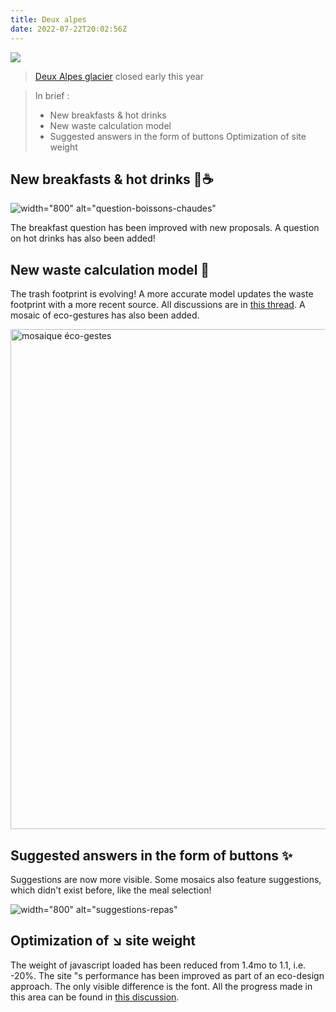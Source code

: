 ---
title: Deux alpes
date: 2022-07-22T20:02:56Z
---

![](https://upload.wikimedia.org/wikipedia/commons/thumb/4/45/Jeu_de_lumiere_aux_deux_alpes_02.JPG/640px-Jeu_de_lumiere_aux_deux_alpes_02.JPG)

> <a href="https://fr.wikipedia.org/wiki/Les_Deux_Alpes">Deux Alpes glacier</a> closed early this year

> In brief :
> - New breakfasts & hot drinks
> - New waste calculation model
> - Suggested answers in the form of buttons
> Optimization of site weight

## New breakfasts & hot drinks 🥐☕️

![width="800" alt="question-boissons-chaudes"](https://user-images.githubusercontent.com/55186402/180246298-6037be7a-cd19-4d7c-b1b4-d14e9a7456b8.png)

The breakfast question has been improved with new proposals. A question on hot drinks has also been added!

## New waste calculation model 🚮

The trash footprint is evolving! A more accurate model updates the waste footprint with a more recent source. All discussions are in <a href="https://github.com/incubateur-ademe/nosgestesclimat/pull/1110">this thread</a>. A mosaic of eco-gestures has also been added.

<img width="800" alt="mosaique éco-gestes" src="https://user-images.githubusercontent.com/55186402/180496611-dda2a38b-67ec-4f47-9136-6f4ce798d167.png">

## Suggested answers in the form of buttons ✨

Suggestions are now more visible. Some mosaics also feature suggestions, which didn't exist before, like the meal selection! 

![width="800" alt="suggestions-repas"](https://user-images.githubusercontent.com/55186402/180241201-1fe64d79-03ee-43f8-a26b-34ac1b515ee8.gif)

## Optimization of ↘️ site weight

The weight of javascript loaded has been reduced from 1.4mo to 1.1, i.e. -20%. The site "s performance has been improved as part of an eco-design approach. The only visible difference is the font. All the progress made in this area can be found in <a href="https://github.com/incubateur-ademe/nosgestesclimat-site/pull/478">this discussion</a>.
